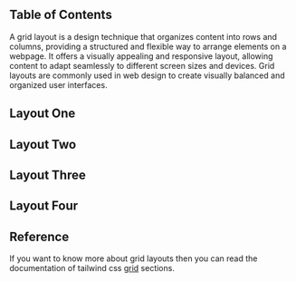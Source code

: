 

## Table of Contents

A grid layout is a design technique that organizes content into rows and columns, providing a structured and flexible way to arrange elements on a webpage. It offers a visually appealing and responsive layout, allowing content to adapt seamlessly to different screen sizes and devices. Grid layouts are commonly used in web design to create visually balanced and organized user interfaces.

## Layout One

<CodeHighlightPreview code={LayoutOneCode}>
  <LayoutOne />
</CodeHighlightPreview>

## Layout Two

<CodeHighlightPreview code={LayoutTwoCode}>
  <LayoutTwo />
</CodeHighlightPreview>

## Layout Three

<CodeHighlightPreview code={LayoutThreeCode}>
  <LayoutThree />
</CodeHighlightPreview>

## Layout Four

<CodeHighlightPreview code={LayoutFourCode}>
  <LayoutFour />
</CodeHighlightPreview>

## Reference

If you want to know more about grid layouts then you can read the documentation of tailwind css [grid](https://tailwindcss.com/docs/grid-template-columns) sections.

